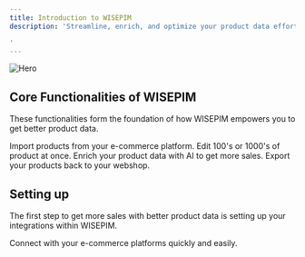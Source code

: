```yaml
---
title: Introduction to WISEPIM
description: 'Streamline, enrich, and optimize your product data effortlessly. Discover how our AI-powered PIM transforms your catalog management, boosts your sales, and scales with your growth ambitions.

'
---
```


<img
  className="block"
  src="/images/wisepim-products-screenshot1.png"
  alt="Hero"
/>


## Core Functionalities of WISEPIM

These functionalities form the foundation of how WISEPIM empowers you to get better product data.

<CardGroup cols={2}>
  <Card
    title="Import Products"
    icon="file-import"
    href="/essentials/import-products"
  >
    Import products from your e-commerce platform.
  </Card>
  <Card
    title="Bulk Editing"
    icon="table-list"
    href="/essentials/bulk-editing"
  >
    Edit 100's or 1000's of product at once.
  </Card>
  <Card
    title="Enrich Products"
    icon="wand-magic-sparkles"
    href="/essentials/enrich-products"
  >
    Enrich your product data with AI to get more sales.
  </Card>
  <Card
    title="Export Products"
    icon="file-export"
    href="/essentials/export-products"
  >
    Export your products back to your webshop.
  </Card>
</CardGroup>


## Setting up

The first step to get more sales with better product data is setting up your integrations within WISEPIM.

<CardGroup cols={2}>
  <Card
    title="Configure Integrations"
    icon="gear"
    href="/integrations/introduction"
  >
    Connect with your e-commerce platforms quickly and easily.
  </Card>
</CardGroup>